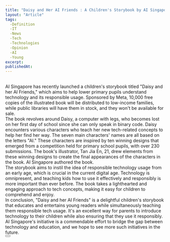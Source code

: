 ```yaml
---
title: "Daisy and Her AI Friends : A Children's Storybook by AI Singapore"
layout: "Article"
tags: 
  -Definition
  -IT
  -News
  -Tech
  -Technologies
  -Opinion
  -AI
  -Young
excerpt:
publishedAt:
---
```

<br />
AI Singapore has recently launched a children's storybook titled "Daisy and her AI Friends," which aims to help lower primary pupils understand technology and its responsible usage. Sponsored by Meta, 10,000 free copies of the illustrated book will be distributed to low-income families, while public libraries will have them in stock, and they won't be available for sale.
<br/>
The book revolves around Daisy, a computer with legs, who becomes lost on her first day of school since she can only speak in binary code. Daisy encounters various characters who teach her new tech-related concepts to help her find her way. The seven main characters' names are all based on the letters "AI." These characters are inspired by ten winning designs that emerged from a competition held for primary school pupils, with over 230 submissions. The book's illustrator, Tan Jia En, 21, drew elements from these winning designs to create the final appearances of the characters in the book. AI Singapore authored the book.
<br />
The storybook aims to instil the idea of responsible technology usage from an early age, which is crucial in the current digital age. Technology is omnipresent, and teaching kids how to use it effectively and responsibly is more important than ever before. The book takes a lighthearted and engaging approach to tech concepts, making it easy for children to comprehend and enjoy.
<br />
In conclusion, "Daisy and her AI Friends" is a delightful children's storybook that educates and entertains young readers while simultaneously teaching them responsible tech usage. It's an excellent way for parents to introduce technology to their children while also ensuring that they use it responsibly. AI Singapore's initiative is a commendable effort to bridge the gap between technology and education, and we hope to see more such initiatives in the future.
<br />
<Button
  address="https://www.straitstimes.com/singapore/parenting-education/new-storybook-introduces-young-children-to-complex-ai-concepts"
  text="Source"
/>